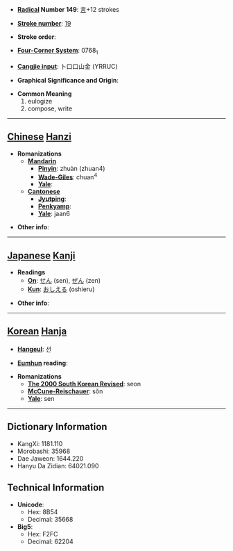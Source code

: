 * '''[[Wiktionary:Chinese radical index| Radical]] Number 149''': [[Wiktionary:Chinese radical index 言|言]]+12 strokes

* '''[[Wiktionary:Chinese total strokes index|Stroke number]]''': [[Wiktionary:Chinese total strokes index 19|19]]

* '''Stroke order''': 

* '''[[Wiktionary:Chinese four corner index|Four-Corner System]]''': 0768<sub>1</sub>

* '''[[Wiktionary:Chinese Cangjie index|Cangjie input]]''': 卜口口山金 (YRRUC)

* '''Graphical Significance and Origin''': 

* '''Common Meaning'''
*#eulogize
*# compose, write


----

== [[Chinese]] [[Hanzi]] ==

* '''Romanizations'''
** '''[[Mandarin]]'''
*** '''[[Pinyin]]''': zhuàn (zhuan4)
*** '''[[Wade-Giles]]''': chuan<sup>4</sup>
*** '''[[Yale]]''': 
** '''[[Cantonese]]'''
*** '''[[Jyutping]]''':
*** '''[[Penkyamp]]''': 
*** '''[[Yale]]''': jaan6

* '''Other info''': 

----

== [[Japanese]] [[Kanji]] ==

* '''Readings'''
** '''[[On]]''': [[せん]] (sen), [[ぜん]] (zen)
** '''[[Kun]]''': [[おしえる]] (oshieru)

* '''Other info''':  

----

== [[Korean]] [[Hanja]] ==

* '''[[Hangeul]]''': 선

* '''[[Eumhun]] reading''': 

* '''Romanizations'''
** '''[[The 2000 South Korean Revised Romanization|The 2000 South Korean Revised]]''': seon
** '''[[McCune-Reischauer]]''': sŏn
** '''[[Yale]]''': sen

----

== Dictionary Information ==

* KangXi: 1181.110
* Morobashi: 35968
* Dae Jaweon: 1644.220
* Hanyu Da Zidian: 64021.090

== Technical Information ==

* '''Unicode''':
** Hex: 8B54
** Decimal: 35668
* '''Big5''':
** Hex: F2FC
** Decimal: 62204